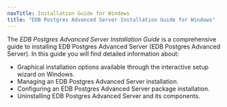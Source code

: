 ```yaml
---
navTitle: Installation Guide for Windows
title: "EDB Postgres Advanced Server Installation Guide for Windows"
---
```


The *EDB Postgres Advanced Server Installation Guide* is a comprehensive guide to installing EDB Postgres Advanced Server (EDB Postgres Advanced Server). In this guide you will find detailed information about:

-   Graphical installation options available through the interactive setup wizard on Windows.
-   Managing an EDB Postgres Advanced Server installation.
-   Configuring an EDB Postgres Advanced Server package installation.
-   Uninstalling EDB Postgres Advanced Server and its components.
